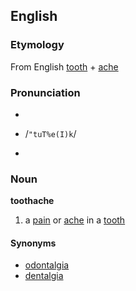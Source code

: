 ==English==
===Etymology===
From English [[tooth]] + [[ache]]

===Pronunciation===
*{{IPA|/ˈtuθˌe(ɪ)k/}}
*{{SAMPA}} /<tt>"tuT%e(I)k</tt>/
*{{audio|en-us-toothache.ogg|Audio (US)}}

===Noun===
'''toothache'''
#a [[pain]] or [[ache]] in a [[tooth]]

====Synonyms====
*[[odontalgia]]
*[[dentalgia]]